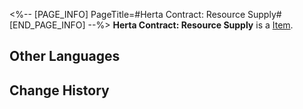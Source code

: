 <%-- [PAGE_INFO]
PageTitle=#Herta Contract: Resource Supply#
[END_PAGE_INFO] --%>
{{Item Infobox
|id          = 310006
|image       = Item Herta Contract- Resource Supply.png
|type        = 
|invCategory = Valuables
|rarity      = 4
|effect      = 
|description = A mutual aid contract between Herta and the Express. She will help the Express whenever she can, in exchange for treasures found during trailblazing.
}}
'''Herta Contract: Resource Supply''' is a [[Item]].

==Other Languages==
{{Other Languages
|en   = Herta Contract: Resource Supply
|zhs  = 黑塔&nbsp;•&nbsp;材料支持协议
|zht  = 黑塔•素材支援協議
|ja   = ヘルタ・素材支持協定
|ko   = 헤르타 • 재료 지원 협의
|es   = Herta - Contrato de apoyo material
|fr   = Contrat d'approvisionnement en ressources de Herta
|ru   = «Герта»: Контракт на снабжение материалами
|th   = Herta - พันธสัญญาสนับสนุนเสบียงวัสดุ
|vi   = Herta - Thoả Thuận Hỗ Trợ Nguyên Liệu
|de   = Hertas Vertrag – Ressourcenversorgung
|id   = Herta Contract: Resource Supply
|pt   = Contrato de Herta: Reabastecimento de Recursos
}}

==Change History==
{{Change History|1.1}}